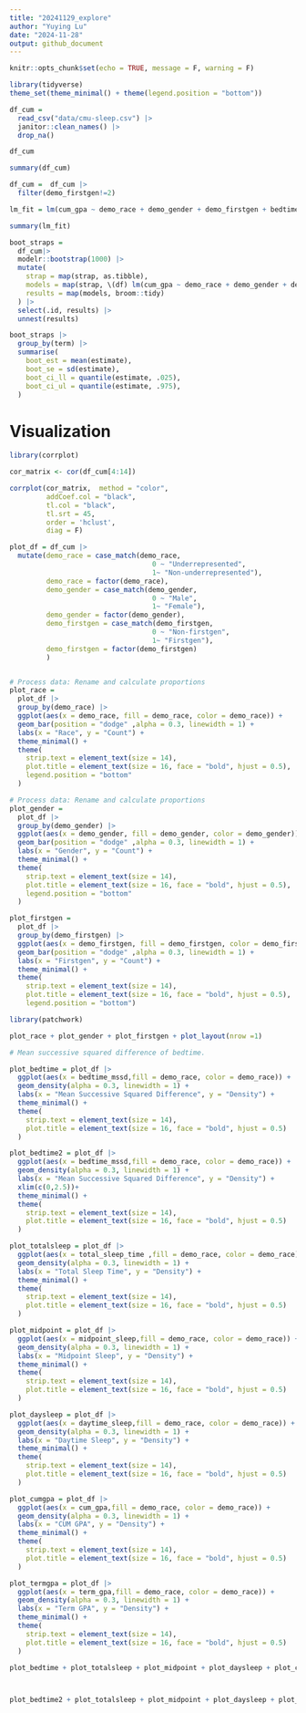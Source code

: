 ```yaml
---
title: "20241129_explore"
author: "Yuying Lu"
date: "2024-11-28"
output: github_document
---
```


```r
knitr::opts_chunk$set(echo = TRUE, message = F, warning = F)
```

```r
library(tidyverse)
theme_set(theme_minimal() + theme(legend.position = "bottom"))
```


```r
df_cum =
  read_csv("data/cmu-sleep.csv") |> 
  janitor::clean_names() |> 
  drop_na()

df_cum

summary(df_cum)
```


```r

df_cum =  df_cum |> 
  filter(demo_firstgen!=2) 

lm_fit = lm(cum_gpa ~ demo_race + demo_gender + demo_firstgen + bedtime_mssd + total_sleep_time + midpoint_sleep + daytime_sleep, data = df_cum)

summary(lm_fit)

``` 


```r
boot_straps = 
  df_cum|> 
  modelr::bootstrap(1000) |> 
  mutate(
    strap = map(strap, as.tibble),
    models = map(strap, \(df) lm(cum_gpa ~ demo_race + demo_gender + demo_firstgen + bedtime_mssd + total_sleep_time + midpoint_sleep + daytime_sleep, data = df)),
    results = map(models, broom::tidy)
  ) |> 
  select(.id, results) |> 
  unnest(results)

boot_straps |> 
  group_by(term) |> 
  summarise(
    boot_est = mean(estimate),
    boot_se = sd(estimate),
    boot_ci_ll = quantile(estimate, .025),
    boot_ci_ul = quantile(estimate, .975),
  )
```


# Visualization


```r

library(corrplot)

cor_matrix <- cor(df_cum[4:14])

corrplot(cor_matrix,  method = "color", 
         addCoef.col = "black", 
         tl.col = "black",      
         tl.srt = 45,
         order = 'hclust',
         diag = F)          
```



```r

plot_df = df_cum |> 
  mutate(demo_race = case_match(demo_race,
                                   0 ~ "Underrepresented",
                                   1~ "Non-underrepresented"),
         demo_race = factor(demo_race),
         demo_gender = case_match(demo_gender,
                                   0 ~ "Male",
                                   1~ "Female"),
         demo_gender = factor(demo_gender),
         demo_firstgen = case_match(demo_firstgen,
                                   0 ~ "Non-firstgen",
                                   1~ "Firstgen"),
         demo_firstgen = factor(demo_firstgen)
         ) 


# Process data: Rename and calculate proportions
plot_race = 
  plot_df |>  
  group_by(demo_race) |> 
  ggplot(aes(x = demo_race, fill = demo_race, color = demo_race)) +
  geom_bar(position = "dodge" ,alpha = 0.3, linewidth = 1) +
  labs(x = "Race", y = "Count") +
  theme_minimal() +
  theme(
    strip.text = element_text(size = 14),
    plot.title = element_text(size = 16, face = "bold", hjust = 0.5),
    legend.position = "bottom"
  )

# Process data: Rename and calculate proportions
plot_gender = 
  plot_df |>  
  group_by(demo_gender) |> 
  ggplot(aes(x = demo_gender, fill = demo_gender, color = demo_gender)) +
  geom_bar(position = "dodge" ,alpha = 0.3, linewidth = 1) +
  labs(x = "Gender", y = "Count") +
  theme_minimal() +
  theme(
    strip.text = element_text(size = 14),
    plot.title = element_text(size = 16, face = "bold", hjust = 0.5),
    legend.position = "bottom"
  )

plot_firstgen = 
  plot_df |>  
  group_by(demo_firstgen) |> 
  ggplot(aes(x = demo_firstgen, fill = demo_firstgen, color = demo_firstgen)) +
  geom_bar(position = "dodge" ,alpha = 0.3, linewidth = 1) +
  labs(x = "Firstgen", y = "Count") +
  theme_minimal() +
  theme(
    strip.text = element_text(size = 14),
    plot.title = element_text(size = 16, face = "bold", hjust = 0.5),
    legend.position = "bottom")

library(patchwork)

plot_race + plot_gender + plot_firstgen + plot_layout(nrow =1) 


```


```r

# Mean successive squared difference of bedtime.

plot_bedtime = plot_df |> 
  ggplot(aes(x = bedtime_mssd,fill = demo_race, color = demo_race)) +
  geom_density(alpha = 0.3, linewidth = 1) +
  labs(x = "Mean Successive Squared Difference", y = "Density") +
  theme_minimal() +
  theme(
    strip.text = element_text(size = 14),
    plot.title = element_text(size = 16, face = "bold", hjust = 0.5)
  )

plot_bedtime2 = plot_df |> 
  ggplot(aes(x = bedtime_mssd,fill = demo_race, color = demo_race)) +
  geom_density(alpha = 0.3, linewidth = 1) +
  labs(x = "Mean Successive Squared Difference", y = "Density") +
  xlim(c(0,2.5))+
  theme_minimal() +
  theme(
    strip.text = element_text(size = 14),
    plot.title = element_text(size = 16, face = "bold", hjust = 0.5)
  )

plot_totalsleep = plot_df |> 
  ggplot(aes(x = total_sleep_time ,fill = demo_race, color = demo_race)) +
  geom_density(alpha = 0.3, linewidth = 1) +
  labs(x = "Total Sleep Time", y = "Density") +
  theme_minimal() +
  theme(
    strip.text = element_text(size = 14),
    plot.title = element_text(size = 16, face = "bold", hjust = 0.5)
  )

plot_midpoint = plot_df |> 
  ggplot(aes(x = midpoint_sleep,fill = demo_race, color = demo_race)) +
  geom_density(alpha = 0.3, linewidth = 1) +
  labs(x = "Midpoint Sleep", y = "Density") +
  theme_minimal() +
  theme(
    strip.text = element_text(size = 14),
    plot.title = element_text(size = 16, face = "bold", hjust = 0.5)
  )

plot_daysleep = plot_df |> 
  ggplot(aes(x = daytime_sleep,fill = demo_race, color = demo_race)) +
  geom_density(alpha = 0.3, linewidth = 1) +
  labs(x = "Daytime Sleep", y = "Density") +
  theme_minimal() +
  theme(
    strip.text = element_text(size = 14),
    plot.title = element_text(size = 16, face = "bold", hjust = 0.5)
  )

plot_cumgpa = plot_df |> 
  ggplot(aes(x = cum_gpa,fill = demo_race, color = demo_race)) +
  geom_density(alpha = 0.3, linewidth = 1) +
  labs(x = "CUM GPA", y = "Density") +
  theme_minimal() +
  theme(
    strip.text = element_text(size = 14),
    plot.title = element_text(size = 16, face = "bold", hjust = 0.5)
  )

plot_termgpa = plot_df |> 
  ggplot(aes(x = term_gpa,fill = demo_race, color = demo_race)) +
  geom_density(alpha = 0.3, linewidth = 1) +
  labs(x = "Term GPA", y = "Density") +
  theme_minimal() +
  theme(
    strip.text = element_text(size = 14),
    plot.title = element_text(size = 16, face = "bold", hjust = 0.5)
  )

```


```r

plot_bedtime + plot_totalsleep + plot_midpoint + plot_daysleep + plot_cumgpa + plot_termgpa + plot_layout(ncol = 3,guides = "collect") & theme(legend.position = "right") 



plot_bedtime2 + plot_totalsleep + plot_midpoint + plot_daysleep + plot_cumgpa + plot_termgpa + plot_layout(ncol = 3,guides = "collect" ) & theme(legend.position = "right")         
```














